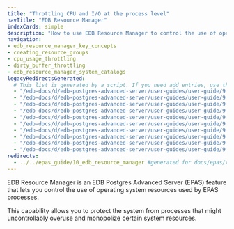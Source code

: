 ```yaml
---
title: "Throttling CPU and I/O at the process level"
navTitle: "EDB Resource Manager"
indexCards: simple
description: "How to use EDB Resource Manager to control the use of operating system resources used by EPAS processes"
navigation:
- edb_resource_manager_key_concepts
- creating_resource_groups
- cpu_usage_throttling
- dirty_buffer_throttling
- edb_resource_manager_system_catalogs
legacyRedirectsGenerated:
  # This list is generated by a script. If you need add entries, use the `legacyRedirects` key.
  - "/edb-docs/d/edb-postgres-advanced-server/user-guides/user-guide/9.6/EDB_Postgres_Advanced_Server_Guide.1.37.html"
  - "/edb-docs/d/edb-postgres-advanced-server/user-guides/user-guide/9.6/EDB_Postgres_Advanced_Server_Guide.1.35.html"
  - "/edb-docs/d/edb-postgres-advanced-server/user-guides/user-guide/9.6/EDB_Postgres_Advanced_Server_Guide.1.34.html"
  - "/edb-docs/d/edb-postgres-advanced-server/user-guides/user-guide/9.6/EDB_Postgres_Advanced_Server_Guide.1.33.html"
  - "/edb-docs/d/edb-postgres-advanced-server/user-guides/user-guide/9.6/EDB_Postgres_Advanced_Server_Guide.1.36.html"
  - "/edb-docs/d/edb-postgres-advanced-server/user-guides/user-guide/9.5/EDB_Postgres_Enterprise_Guide.1.083.html"
  - "/edb-docs/d/edb-postgres-advanced-server/user-guides/user-guide/9.5/EDB_Postgres_Enterprise_Guide.1.082.html"
  - "/edb-docs/d/edb-postgres-advanced-server/user-guides/user-guide/9.5/EDB_Postgres_Enterprise_Guide.1.079.html"
  - "/edb-docs/d/edb-postgres-advanced-server/user-guides/user-guide/9.5/EDB_Postgres_Enterprise_Guide.1.081.html"
  - "/edb-docs/d/edb-postgres-advanced-server/user-guides/user-guide/9.5/EDB_Postgres_Enterprise_Guide.1.080.html"
redirects:
  - ../../epas_guide/10_edb_resource_manager #generated for docs/epas/reorg-role-use-case-mode
---
```


<div id="edb_resource_manager" class="registered_link"></div>

EDB Resource Manager is an EDB Postgres Advanced Server (EPAS) feature that lets you control the use of operating system resources used by EPAS processes.

This capability allows you to protect the system from processes that might uncontrollably overuse and monopolize certain system resources. 


